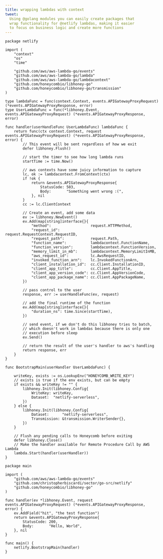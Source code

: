 ```yaml
---
title: wrapping lambdas with context
tweet:
  Using @golang modules you can easily create packages that
  wrap functionality for @netlify lambdas, making it easier
  to focus on business logic and create more functions
---
```


```golang
package netlify

import (
	"context"
	"os"
	"time"

	"github.com/aws/aws-lambda-go/events"
	"github.com/aws/aws-lambda-go/lambda"
	"github.com/aws/aws-lambda-go/lambdacontext"
	"github.com/honeycombio/libhoney-go"
	"github.com/honeycombio/libhoney-go/transmission"
)

type lambdaFunc = func(context.Context, events.APIGatewayProxyRequest) (*events.APIGatewayProxyResponse, error)
type UserLambdaFunc = func(*libhoney.Event, events.APIGatewayProxyRequest) (*events.APIGatewayProxyResponse, error)

func handler(userHandleFunc UserLambdaFunc) lambdaFunc {
	return func(ctx context.Context, request events.APIGatewayProxyRequest) (*events.APIGatewayProxyResponse, error) {
		// This event will be sent regardless of how we exit
		defer libhoney.Flush()

		// start the timer to see how long lambda runs
		startTime := time.Now()

		// aws contexts have some juicy information to capture
		lc, ok := lambdacontext.FromContext(ctx)
		if !ok {
			return &events.APIGatewayProxyResponse{
				StatusCode: 503,
				Body:       "Something went wrong :(",
			}, nil
		}
		cc := lc.ClientContext

		// Create an event, add some data
		ev := libhoney.NewEvent()
		ev.Add(map[string]interface{}{
			"method":                  request.HTTPMethod,
			"request_id":              request.RequestContext.RequestID,
			"request_path":            request.Path,
			"function_name":           lambdacontext.FunctionName,
			"function_version":        lambdacontext.FunctionVersion,
			"memory_limit_in_mb":      lambdacontext.MemoryLimitInMB,
			"aws_request_id":          lc.AwsRequestID,
			"invoked_function_arn":    lc.InvokedFunctionArn,
			"client_installation_id":  cc.Client.InstallationID,
			"client_app_title":        cc.Client.AppTitle,
			"client_app_version_code": cc.Client.AppVersionCode,
			"client_app_package_name": cc.Client.AppPackageName,
		})

		// pass control to the user
		response, err := userHandleFunc(ev, request)

		// add the final runtime of the function
		ev.Add(map[string]interface{}{
			"duration_ns": time.Since(startTime),
		})

		// send event, if we don't do this libhoney tries to batch,
		// which doesn't work in lambdas because there is only one
		// execution before sleep
		ev.Send()

		// return the result of the user's handler to aws's handling
		return response, err
	}
}

func BootstrapMain(userHandler UserLambdaFunc) {

	writeKey, exists := os.LookupEnv("HONEYCOMB_WRITE_KEY")
	// exists is true if the env exists, but can be empty
	if exists && writeKey != "" {
		libhoney.Init(libhoney.Config{
			WriteKey: writeKey,
			Dataset:  "netlify-serverless",
		})
	} else {
		libhoney.Init(libhoney.Config{
			Dataset:      "netlify-serverless",
			Transmission: &transmission.WriterSender{},
		})
	}

	// Flush any pending calls to Honeycomb before exiting
	defer libhoney.Close()
	// Make the handler available for Remote Procedure Call by AWS Lambda
	lambda.Start(handler(userHandler))
}
```

```golang
package main

import (
	"github.com/aws/aws-lambda-go/events"
	"github.com/christopherbiscardi/sector/go-src/netlify"
	"github.com/honeycombio/libhoney-go"
)

func handler(ev *libhoney.Event, request events.APIGatewayProxyRequest) (*events.APIGatewayProxyResponse, error) {
	ev.AddField("hit", "the test function")
	return &events.APIGatewayProxyResponse{
		StatusCode: 200,
		Body:       "Hello, World",
	}, nil
}

func main() {
	netlify.BootstrapMain(handler)
}
```
